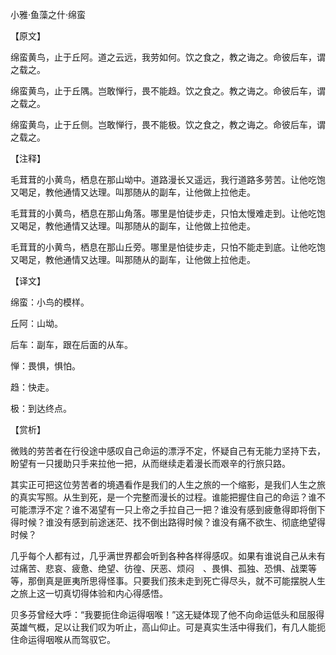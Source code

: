 

小雅·鱼藻之什·绵蛮

【原文】

绵蛮黄鸟，止于丘阿。道之云远，我劳如何。饮之食之，教之诲之。命彼后车，谓之载之。

绵蛮黄鸟，止于丘隅。岂敢惮行，畏不能趋。饮之食之。教之诲之。命彼后车，谓之载之。

绵蛮黄鸟，止于丘侧。岂敢惮行，畏不能极。饮之食之，教之诲之。命彼后车，谓之载之。

【注释】

毛茸茸的小黄鸟，栖息在那山坳中。道路漫长又遥远，我行道路多劳苦。让他吃饱又喝足，教他通情又达理。叫那随从的副车，让他做上拉他走。

毛茸茸的小黄鸟，栖息在那山角落。哪里是怕徒步走，只怕太慢难走到。让他吃饱又喝足，教他通情又达理。叫那随从的副车，让他做上拉他走。

毛茸茸的小黄鸟，栖息在那山丘旁。哪里是怕徒步走，只怕不能走到底。让他吃饱又喝足，教他通情又达理。叫那随从的副车，让他做上拉他走。

【译文】

绵蛮：小鸟的模样。

丘阿：山坳。

后车：副车，跟在后面的从车。

惮：畏惧，惧怕。

趋：快走。

极：到达终点。

【赏析】

微贱的劳苦者在行役途中感叹自己命运的漂浮不定，怀疑自己有无能力坚持下去，盼望有一只援助只手来拉他一把，从而继续走着漫长而艰辛的行旅只路。

其实正可把这位劳苦者的境遇看作是我们的人生之旅的一个缩影，是我们人生之旅的真实写照。从生到死，是一个完整而漫长的过程。谁能把握住自己的命运？谁不可能漂浮不定？谁不渴望有一只上帝之手拉自己一把？谁没有感到疲惫得即将倒下得时候？谁没有感到前途迷茫、找不倒出路得时候？谁没有痛不欲生、彻底绝望得时候？

几乎每个人都有过，几乎满世界都会听到各种各样得感叹。如果有谁说自己从未有过痛苦、悲哀、疲惫、绝望、彷徨、厌恶、烦闷　、畏惧、孤独、恐惧、战栗等等，那倒真是匪夷所思得怪事。只要我们孩未走到死亡得尽头，就不可能摆脱人生之旅上这一切真切得体验和内心得感悟。

贝多芬曾经大呼：“我要扼住命运得咽喉！”这无疑体现了他不向命运低头和屈服得英雄气概，足以让我们叹为听止，高山仰止。可是真实生活中得我们，有几人能扼住命运得咽喉从而驾驭它。

